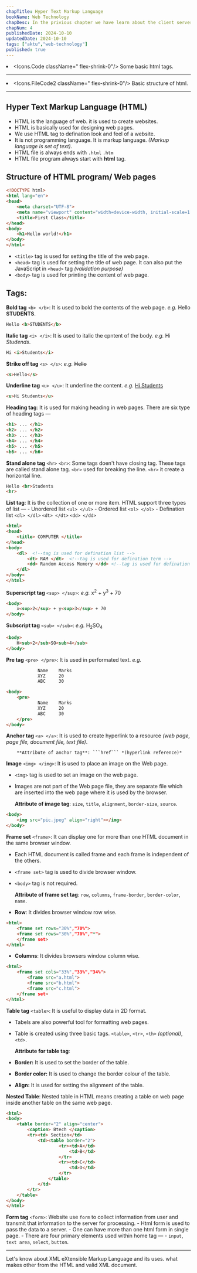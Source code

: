```yaml
---
chapTitle: Hyper Text Markup Language
bookName: Web Technology
chapDesc: In the privious chapter we have learn about the client server computations, how client-server works and pros & cons of it.
chapNum: 4
publishedDate: 2024-10-10
updatedDate: 2024-10-10
tags: ["aktu","web-technology"]
published: true
---
```


<ChapIntro><li className="flex gap-3"><Icons.Code className=" flex-shrink-0"/> Some basic html tags. </li><hr className="my-2"/><li className="flex gap-3"><Icons.FileCode2 className=" flex-shrink-0"/> Basic structure of html. </li></ChapIntro>

---
## Hyper Text Markup Language (HTML) 
- HTML is the language of web. it is used to create websites.
- HTML is basically used for designing web pages.
- We use HTML tag to defination look and feel of a website.
- It is not programming language. It is markup language. *(Markup language is set of text)*.
- HTML file is always ends with ```.html``` ```.htm```
- HTML file program always start with **html** tag.



## Structure of HTML program/ Web pages
```html showLineNumbers title="index.html"
<!DOCTYPE html>
<html lang="en">
<head>
    <meta charset="UTF-8">
    <meta name="viewport" content="width=device-width, initial-scale=1.0">
    <title>First Class</title>
</head>
<body>
    <h1>Hello world!</h1>
</body>
</html>
```

- ```<title>``` tag is used for setting the title of the web page.
- ```<head>``` tag is used for setting the title of web page. It can also put the JavaScript in ```<head>``` tag *(validation purpose)*
- ```<body>``` tag is used for printing the content of web page.

## Tags:
**Bold tag** ```<b> </b>```: It is used to bold the contents of the web page. *e.g.* Hello **STUDENTS**.
```html
Hello <b>STUDENTS</b>
```

**Italic tag** ```<i> </i>```: It is used to italic the cpntent of the body. *e.g.* Hi *Studends*.
```html
Hi <i>Students</i>
```

**Strike off tag** ```<s> </s>```: *e.g.* <s>Hello</s>
```html
<s>Hello</s>
```

**Underline tag** ```<u> </u>```: It underline the content. *e.g.* <u>Hi Students</u>
```html
<u>Hi Students</u>
```

**Heading tag**: It is used for making heading in web pages. There are six type of heading tags &mdash;
```html
<h1> ... </h1>
<h2> ... </h2>
<h3> ... </h3>
<h4> ... </h4>
<h5> ... </h5>
<h6> ... </h6>
```

**Stand alone tag** ```<hr>``` ```<br>```: Some tags doen't have closing tag. These tags are called stand alone tag.
    ```<br>``` used for breaking the line.
    ```<hr>``` it create a horizontal line.
```html
Hello <br>Students
<hr>
```

**List tag**: It is the collection of one or more item. HTML support three types of list &mdash;
    - Unordered list ```<ul> </ul>```
    - Ordered list ```<ol> </ol>```
    - Defination list ```<dl> </dl>``` ```<dt> </dt>``` ```<dd> </dd>```

```html
<html>
<head>
    <title> COMPUTER </title>
</head>
<body>
    <dl>  <!--tag is used for defination list -->
        <dt> RAM </dt>  <!--tag is used for defination term -->
        <dd> Random Access Memory </dd> <!--tag is used for defination description -->
    </dl>
</body>
</html>
```

**Superscript tag** ```<sup> </sup>```: *e.g.* x<sup>2</sup> + y<sup>3</sup> + 70
```html 
<body>
    x<sup>2</sup> + y<sup>3</sup> + 70
</body>
```

**Subscript tag** ```<sub> </sub>```: *e.g.* H<sub>2</sub>SO<sub>4</sub>
```html
<body> 
    H<sub>2</sub>SO<sub>4</sub>
</body>
```

**Pre tag** ```<pre> </pre>```: It is used in performated text.
*e.g.*
```makefile
            Name    Marks
            XYZ     20
            ABC     30
```

```html
<body>
    <pre>
            Name    Marks
            XYZ     20
            ABC     30
    </pre>
</body>
```

**Anchor tag** ```<a> </a>```: It is used to create hyperlink to a resource *(web page, page file, document file, text file)*.
        
        **Attribute of anchor tag**: ```href``` *(hyperlink reference)*

**Image** ```<img> </img>```: It is used to place an image on the Web page. 
- ```<img>``` tag is used to set an image on the web page. 
- Images are not part of the Web page file, they are separate file which are inserted into the web page where it is used by the browser.

    **Attribute of image tag**: ```size```, ```title```, ```alignment```, ```border-size```, ```source```.
```html
<body>
    <img src="pic.jpeg" align="right"></img>
</body>
```

**Frame set** ```<frame>```: It can display one for more than one HTML document in the same browser window.
- Each HTML document is called frame and each frame is independent of the others.
- ```<frame set>``` tag is used to divide browser window.
- ```<body>``` tag is not required.

    **Attribute of frame set tag**: ```row```, ```columns```, ```frame-border```, ```border-color```, ```name```.

- **Row**: It divides browser window row wise.
```html
<html>
    <frame set rows="30%","70%">
    <frame set rows="30%","70%","*">
    </frame set>
</html>
```

- **Columns**: It divides browsers window column wise.
```html
<html>
    <frame set cols="33%","33%","34%">
        <frame src="a.html">
        <frame src="b.html">
        <frame src="c.html">
    </frame set>
</html>
```

**Table tag** ```<table>```: It is useful to display data in 2D format.
- Tabels are also powerful tool for formatting web pages.
- Table is created using three basic tags. ```<table>```, ```<tr>```, ```<th>``` *(optional)*, ```<td>```.
    
    **Attribute for table tag**: 
- **Border:** It is used to set the border of the table.
- **Border color:** It is used to change the border colour of the table.
- **Align:** It is used for setting the alignment of the table.

**Nested Table**: Nested table in HTML means creating a table on web page inside another table on the same web page.

```html
<html>
<body>
    <table border="2" align="center">
        <caption> Btech </caption>
        <tr><td> Section</td>
            <td><table border="2">
                    <tr><td>A</td>
                        <td>B</td>
                    </tr>
                    <tr><td>C</td>
                        <td>D</td>
                    </tr>
                </table>
            </td>
        </tr>
    </table>
</body>
</html>
```


<FigureMdx lightUrl="wt-nasted-table" desc="Nested Table output"/>

**Form tag** ```<form>```: Website use ```form``` to collect information from user and transmit that information to the server for processing.
    - Html form is used to pass the data to a server.
    - One can have more than one html form in single page.
    - There are four primary elements used within home tag &mdash;
        - ```input```, ```text area```, ```select```, ```button```.




---

<NextUp nextChap="5" nextChapName="eXtensible Markup Language XML" nextChapLink="/web-technology/xml"> Let's know about XML eXtensible Markup Language and its uses. what makes other from the HTML and valid XML document.</NextUp>
